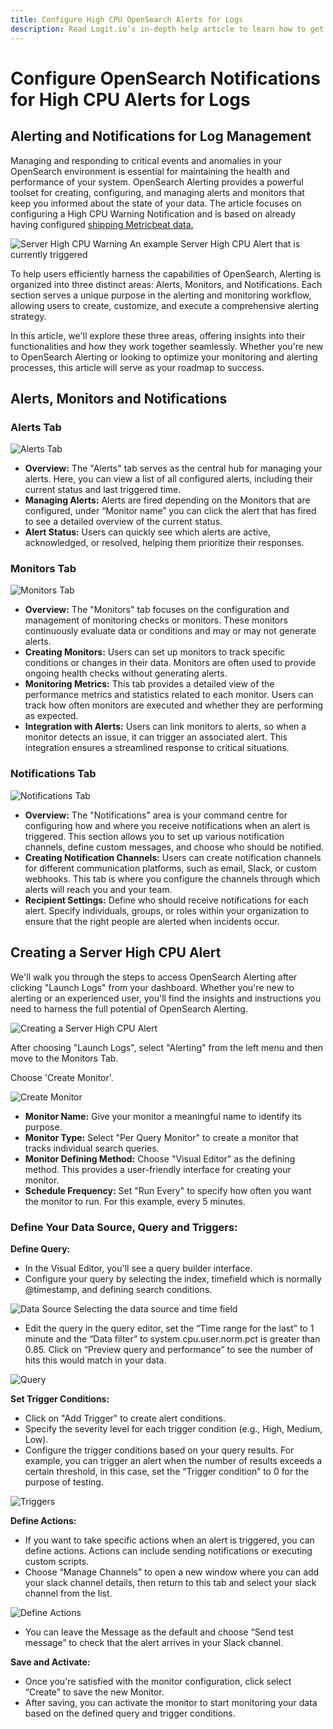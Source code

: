 ```yaml
---
title: Configure High CPU OpenSearch Alerts for Logs
description: Read Logit.io’s in-depth help article to learn how to get started and explore OpenSearch Alerting for Log Management
---
```


# Configure OpenSearch Notifications for High CPU Alerts for Logs

## Alerting and Notifications for Log Management

Managing and responding to critical events and anomalies in your OpenSearch 
environment is essential for maintaining the health and performance of your 
system. OpenSearch Alerting provides a powerful toolset for creating, configuring, 
and managing alerts and monitors that keep you informed about the state of 
your data. The article focuses on configuring a High CPU Warning Notification 
and is based on already having 
configured [shipping Metricbeat data.](/integrations/log-management/shippers/metricbeat)

![Server High CPU Warning](@/images/help/log-management/alerting/high-cpu.png)
An example Server High CPU Alert that is currently triggered

To help users efficiently harness the capabilities of OpenSearch, Alerting is 
organized into three distinct areas: Alerts, Monitors, and Notifications. 
Each section serves a unique purpose in the alerting and monitoring workflow, 
allowing users to create, customize, and execute a comprehensive alerting strategy.

In this article, we'll explore these three areas, offering insights into their 
functionalities and how they work together seamlessly. Whether you're new to 
OpenSearch Alerting or looking to optimize your monitoring and alerting 
processes, this article will serve as your roadmap to success.

## Alerts, Monitors and Notifications

### Alerts Tab

![Alerts Tab](@/images/help/log-management/alerting/alerts-tab.png)

- **Overview:** The "Alerts" tab serves as the central hub for managing your alerts. Here, you can view a list of all configured alerts, including their current status and last triggered time.
- **Managing Alerts:** Alerts are fired depending on the Monitors that are configured, under “Monitor name” you can click the alert that has fired to see a detailed overview of the current status.
- **Alert Status:** Users can quickly see which alerts are active, acknowledged, or resolved, helping them prioritize their responses.

### Monitors Tab

![Monitors Tab](@/images/help/log-management/alerting/monitors-tab.png)

- **Overview:** The "Monitors" tab focuses on the configuration and management of monitoring checks or monitors. These monitors continuously evaluate data or conditions and may or may not generate alerts.
- **Creating Monitors:** Users can set up monitors to track specific conditions or changes in their data. Monitors are often used to provide ongoing health checks without generating alerts.
- **Monitoring Metrics:** This tab provides a detailed view of the performance metrics and statistics related to each monitor. Users can track how often monitors are executed and whether they are performing as expected.
- **Integration with Alerts:** Users can link monitors to alerts, so when a monitor detects an issue, it can trigger an associated alert. This integration ensures a streamlined response to critical situations.

### Notifications Tab

![Notifications Tab](@/images/help/log-management/alerting/notifications-tab.png)

- **Overview:** The "Notifications" area is your command centre for configuring how and where you receive notifications when an alert is triggered. This section allows you to set up various notification channels, define custom messages, and choose who should be notified.
- **Creating Notification Channels:** Users can create notification channels for different communication platforms, such as email, Slack, or custom webhooks. This tab is where you configure the channels through which alerts will reach you and your team.
- **Recipient Settings:** Define who should receive notifications for each alert. Specify individuals, groups, or roles within your organization to ensure that the right people are alerted when incidents occur.

## Creating a Server High CPU Alert

We'll walk you through the steps to access OpenSearch Alerting after 
clicking "Launch Logs" from your dashboard. Whether you're new to 
alerting or an experienced user, you'll find the insights and 
instructions you need to harness the full potential of OpenSearch Alerting.

![Creating a Server High CPU Alert](@/images/help/log-management/alerting/server-high-cpu-alert.png)

After choosing "Launch Logs", select "Alerting" from the left menu and then move to the Monitors Tab.

Choose 'Create Monitor'.

![Create Monitor](@/images/help/log-management/alerting/create-monitor.png)

- **Monitor Name:** Give your monitor a meaningful name to identify its purpose.
- **Monitor Type:** Select "Per Query Monitor" to create a monitor that tracks individual search queries.
- **Monitor Defining Method:** Choose "Visual Editor" as the defining method. This provides a user-friendly interface for creating your monitor.
- **Schedule Frequency:** Set "Run Every" to specify how often you want the monitor to run. For this example, every 5 minutes.

### Define Your Data Source, Query and Triggers:

**Define Query:**

- In the Visual Editor, you'll see a query builder interface.
- Configure your query by selecting the index, timefield which is normally @timestamp, and defining search conditions.

![Data Source](@/images/help/log-management/alerting/data-source.png)
Selecting the data source and time field

- Edit the query in the query editor, set the “Time range for the last” to 1 minute and the “Data filter” to system.cpu.user.norm.pct is greater than 0.85. Click on “Preview query and performance” to see the number of hits this would match in your data.

![Query](@/images/help/log-management/alerting/query.png)

**Set Trigger Conditions:**

- Click on "Add Trigger" to create alert conditions.
- Specify the severity level for each trigger condition (e.g., High, Medium, Low).
- Configure the trigger conditions based on your query results. For example, you can trigger an alert when the number of results exceeds a certain threshold, in this case, set the “Trigger condition” to 0 for the purpose of testing.

![Triggers](@/images/help/log-management/alerting/triggers.png)

**Define Actions:**

- If you want to take specific actions when an alert is triggered, you can define actions. Actions can include sending notifications or executing custom scripts.
- Choose “Manage Channels” to open a new window where you can add your slack channel details, then return to this tab and select your slack channel from the list.

![Define Actions](@/images/help/log-management/alerting/define-actions.png)

- You can leave the Message as the default and choose “Send test message” to check that the alert arrives in your Slack channel.

**Save and Activate:**

- Once you're satisfied with the monitor configuration, click select “Create” to save the new Monitor.
- After saving, you can activate the monitor to start monitoring your data based on the defined query and trigger conditions.